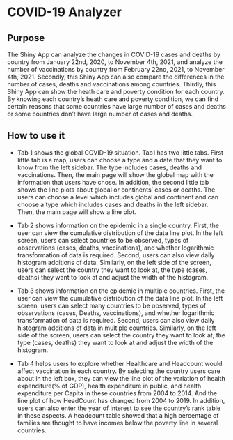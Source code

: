 # COVID-19 Analyzer

## Purpose

The Shiny App can analyze the changes in COVID-19 cases and deaths by country from January 22nd, 2020, to November 4th, 2021, and analyze the number of vaccinations by country from February 22nd, 2021, to November 4th, 2021. Secondly, this Shiny App can also compare the differences in the number of cases, deaths and vaccinations among countries. Thirdly, this Shiny App can show the heath care and poverty condition for each country. By knowing each country's heath care and poverty condition, we can find certain reasons that some countries have large number of cases and deaths or some countries don't have large number of cases and deaths.

## How to use it

* Tab 1 shows the global COVID-19 situation. Tab1 has two little tabs. First little tab is a map, users can choose a type and a date that they want to know from the left sidebar. The type includes cases, deaths and vaccinations. Then, the main page will show the global map with the information that users have chose. In addition, the second little tab shows the line plots about global or continents' cases or deaths. The users can choose a level which includes global and continent and can choose a type which includes cases and deaths in the left sidebar. Then, the main page will show a line plot. 

* Tab 2 shows information on the epidemic in a single country. First, the user can view the cumulative distribution of the data line plot. In the left screen, users can select countries to be observed, types of observations (cases, deaths, vaccinations), and whether logarithmic transformation of data is required. Second, users can also view daily histogram additions of data. Similarly, on the left side of the screen, users can select the country they want to look at, the type (cases, deaths) they want to look at and adjust the width of the histogram. 

* Tab 3 shows information on the epidemic in multiple countries. First, the user can view the cumulative distribution of the data line plot. In the left screen, users can select many countries to be observed, types of observations (cases, Deaths, vaccinations), and whether logarithmic transformation of data is required. Second, users can also view daily histogram additions of data in multiple countries. Similarly, on the left side of the screen, users can select the country they want to look at, the type (cases, deaths) they want to look at and adjust the width of the histogram. 

* Tab 4 helps users to explore whether Healthcare and Headcount would affect vaccination in each country. By selecting the country users care about in the left box, they can view the line plot of the variation of health expenditure(% of GDP), health expenditure in public, and health expenditure per Capita in these countries from 2004 to 2014. And the line plot of how HeadCount has changed from 2004 to 2019. In addition, users can also enter the year of interest to see the country's rank table in these aspects. A headcount table showed that a high percentage of families are thought to have incomes below the poverty line in several countries. 












